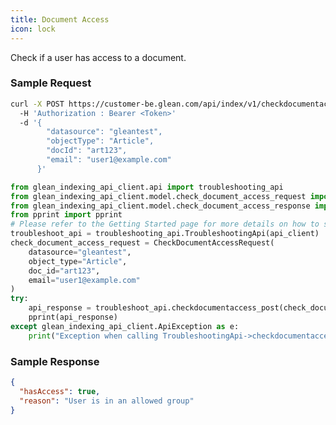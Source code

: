 ```yaml
---
title: Document Access
icon: lock
---
```


Check if a user has access to a document.

### Sample Request

<CodeGroup>

```bash cURL
curl -X POST https://customer-be.glean.com/api/index/v1/checkdocumentaccess
  -H 'Authorization : Bearer <Token>'
  -d '{
        "datasource": "gleantest",
        "objectType": "Article",
        "docId": "art123",
        "email": "user1@example.com"
      }'
```

```python Python
from glean_indexing_api_client.api import troubleshooting_api
from glean_indexing_api_client.model.check_document_access_request import CheckDocumentAccessRequest
from glean_indexing_api_client.model.check_document_access_response import CheckDocumentAccessResponse
from pprint import pprint
# Please refer to the Getting Started page for more details on how to setup api_client
troubleshoot_api = troubleshooting_api.TroubleshootingApi(api_client)
check_document_access_request = CheckDocumentAccessRequest(
    datasource="gleantest",
    object_type="Article",
    doc_id="art123",
    email="user1@example.com"
)
try:
    api_response = troubleshoot_api.checkdocumentaccess_post(check_document_access_request)
    pprint(api_response)
except glean_indexing_api_client.ApiException as e:
    print("Exception when calling TroubleshootingApi->checkdocumentaccess_post: %s\n" % e)
```
</CodeGroup>

### Sample Response

```json
{
  "hasAccess": true,
  "reason": "User is in an allowed group"
}
```
